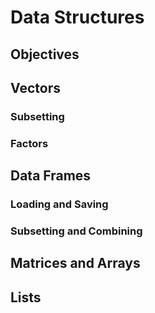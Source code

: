 # Data Structures

## Objectives

## Vectors

### Subsetting

### Factors

## Data Frames

### Loading and Saving

### Subsetting and Combining

## Matrices and Arrays

## Lists